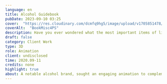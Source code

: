 ---
language: en
title: Alcohol Guidebook
pubDate: 2023-09-10 03:25
cover:  "https://res.cloudinary.com/dcmfq9hg5/image/upload/v1705851478/gfx/project/book/BookMisc4PS_qguses.jpg"
coverAlt:  "BookMisc4PS"
description: Have you ever wondered what the most important items of life are? Well, wonder no more!
draft: false
category: Client Work
type: 3D
role: Animation
client: undisclosed
time: 2020.09-11
credits: none
highlight: true
about: A notable alcohol brand, sought an engaging animation to complement a text display program, inviting users into a captivating virtual book experience. The animation focused on the opening, closing, and flipping through one or multiple pages, seamlessly integrating with textual content to convey the brand's narrative. 
---

<Post/>


